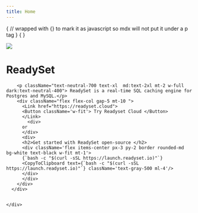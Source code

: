 ```yaml
---
title: Home
---
```


{
// wrapped with {} to mark it as javascript so mdx will not put it under a p tag
}
{
}
<div className="relative rounded-md border border-dashed border-neutral-200 dark:border-neutral-700 bg-neutral-50 dark:bg-neutral-900 mx-auto flex justify-center mt-10 w-full h-fit">
      <div className="absolute top-0 right-0 h-32 w-64 bg-gradient-radial from-blue-400/80 dark:from-blue-700/50 to-white/20 dark:to-neutral-800/20 to-white/20 dark:to-neutral-800/20 rounded-md blur-3xl" > </div>
      <div className="absolute bg-gradient-radial from-white/20 dark:from-neutral-800/20 via-purple-100 dark:via-purple-700/20 to-white/50 dark:from-neutral-800/20 to-white/50  dark:from-neutral-800/20 inset-0 rounded-md blur-2xl" > </div>
      <div className="absolute left-0 bottom-0 h-64 w-40 bg-gradient-radial from-blue-300/50 dark:from-blue-700/50 to-white/20 dark:to-neutral-800/20 to-white/20 dark:to-neutral-800/20 rounded-md blur-3xl" > </div>
      <div className="flex flex-col z-10 m-8">
        <div className="shadow-floating border rounded-lg border-neutral-200 dark:border-neutral-800 bg-white dark:bg-neutral-900 p-3 flex w-fit items-center justify-center">
          <Image src="/Brand_just_logo_dark.svg" width={32} height={32} />
        </div>
        <h1 className="text-3xl tracking-tighter font-bold md:text-4xl mt-4 text-neutral-900 dark:text-neutral-50">ReadySet</h1>

        <p className="text-neutral-700 text-xl  md:text-2xl mt-2 w-full dark:text-neutral-400"> ReadySet is a real-time SQL caching engine for Postgres and MySQL.</p>
        <div className="flex flex-col gap-5 mt-10 ">
          <Link href="https://readyset.cloud">
          <Button className='w-fit'> Try Readyset Cloud </Button>
          </Link>
            <div>
          or
          </div>
          <div>
          <h2>Get started with ReadySet open-source </h2>
          <div className='flex items-center px-3 py-2 border rounded-md bg-white text-black w-fit mt-1'>
          {`bash -c "$(curl -sSL https://launch.readyset.io)"`}
          <CopyToClipboard text={`bash -c "$(curl -sSL https://launch.readyset.io)"`} className='text-gray-500 ml-4'/>
          </div>
          </div>
        </div>
      </div>


    </div>

